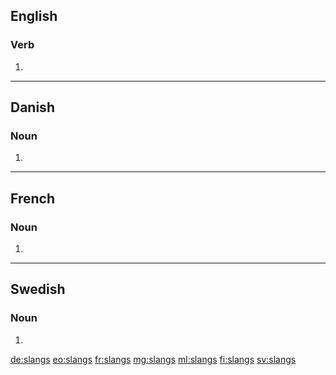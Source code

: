 {{also|slängs}}
==English==

===Verb===
{{head|en}}

# {{en-third-person singular of|slang}}

----
==Danish==
===Noun===
{{head|da|noun form}}
# {{genitive singular indefinite of|slang|lang=da}}
----

==French==

===Noun===
{{head|fr|plural|g=?}}

# {{plural of|slang|lang=fr}}

----

==Swedish==

===Noun===
{{head|sv|noun form}}

# {{sv-noun-form-indef-gen|slang}}

[[de:slangs]]
[[eo:slangs]]
[[fr:slangs]]
[[mg:slangs]]
[[ml:slangs]]
[[fi:slangs]]
[[sv:slangs]]